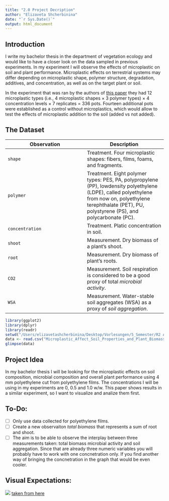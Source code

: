 ```yaml
---
title: "2.0 Project Decription"
author: "Elizaveta Shcherbinina"
date: "`r Sys.Date()`"
output: html_document
---
```

## Introduction 
I write my bachelor thesis in the department of vegetation ecology and would like to have a closer look on the data sampled in previous experiments. In my experiment I will observe the effects of microplastic on soil and plant performance. Microplastic effects on terrestrial systems may differ depending on microplastic shape, polymer structure, degradation, additives, and concentration, as well as on the target plant or soil.

In the experiment that was ran by the authors of [this paper](https://www.frontiersin.org/articles/10.3389/fpls.2021.616645/full) they had 12 microplastic types (i.e., 4 microplastic shapes × 3 polymer types) × 4 concentration levels × 7 replicates = 336 pots. Fourteen additional pots were established as a control without microplastics, which would allow to test the effects of microplastic addition to the soil (added vs not added).

## The Dataset 

Observation  | Description
------------- | -------------
`shape`  | Treatment. Four microplastic shapes: fibers, films, foams, and fragments.
`polymer`   | Treatment. Eight polymer types: PES, PA, polypropylene (PP), lowdensity polyethylene (LDPE), called polyethylene from now on, polyethylene terephthalate (PET), PU, polystyrene (PS), and polycarbonate (PC). 
`concentration`  | Treatment. Platic concentration in soil. 
`shoot`   | Measurement. Dry biomass of a plant's shoot. 
`root`  | Measurement. Dry biomass of plant's roots.
`CO2`   | Measurement. Soil respiration is considered to be a good proxy of total *microbial activity*. 
`WSA`   | Measurement. Water-stable soil aggregates (WSA) as a proxy of *soil aggregation*.

```r
library(ggplot2)
library(dplyr)
library(readr)
setwd("/Users/elizavetashcherbinina/Desktop/Vorlesungen/5_Semester/R2 Advanced ")
data <- read.csv("Microplastic_Affect_Soil_Properties_and_Plant_Biomass.csv", sep =";")
glimpse(data)
```

## Project Idea 

In my bachelor thesis I will be looking for the microplastic effects on soil composition, microbial composition and overall plant performance using 4 mm polyethylene cut from polyethylene films. The concentrations I will be using in my experiments are 0, 0.5 and 1.0 w/w. This paper shows results in a similar experiment, so I want to visualize and analize them first.

## To-Do:
- [ ]     Only use data collected for polyethylene films. 
- [ ]     Create a new observaiton *total biomass* that represents a sum of root and shoot. 
- [ ]     The aim is to be able to observe the interplay between three measurements taken: total biomass microbial activity and soil aggregation. Since that are already three numeric variables you will probably have to work with one concnetration only. If you find another way of bringing the concnetration in the graph that would be even cooler. 


## Visual Expectations: 
![](/Users/elizavetashcherbinina/Desktop/Vorlesungen/5_Semester/R2 Advanced /project2_visual.png)
[taken from here](https://homepage.divms.uiowa.edu/~luke/classes/STAT4580/threenum.html)

